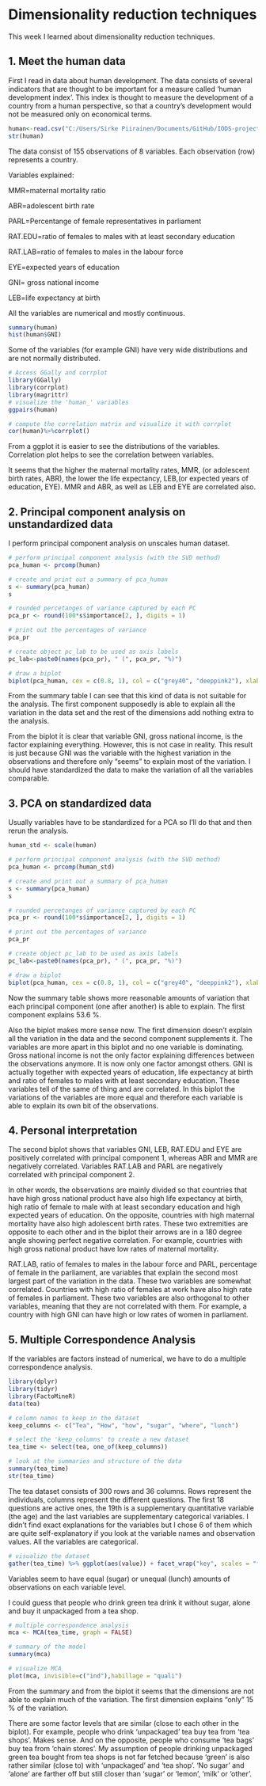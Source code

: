 
# Dimensionality reduction techniques

This week I learned about dimensionality reduction techniques. 

## 1. Meet the human data

First I read in data about human development. The data consists of several indicators that are thought to be important for a measure called 'human development index'. This index is thought to measure the development of a country from a human perspective, so that a country's development would not be measured only on economical terms. 

```r
human<-read.csv("C:/Users/Sirke Piirainen/Documents/GitHub/IODS-project/data/human2.csv",header = T, row.names=1)
str(human)
```

The data consist of 155 observations of 8 variables. Each observation (row) represents a country. 

Variables explained:

MMR=maternal mortality ratio

ABR=adolescent birth rate

PARL=Percentange of female representatives in parliament

RAT.EDU=ratio of females to males with at least secondary education

RAT.LAB=ratio of females to males in the labour force

EYE=expected years of education

GNI= gross national income

LEB=life expectancy at birth

All the variables are numerical and mostly continuous.

```r
summary(human)
hist(human$GNI)
```

Some of the variables (for example GNI) have very wide distributions and are not normally distributed.

```r
# Access GGally and corrplot
library(GGally)
library(corrplot)
library(magrittr)
# visualize the 'human_' variables
ggpairs(human)

# compute the correlation matrix and visualize it with corrplot
cor(human)%>%corrplot()

```

From a ggplot it is easier to see the distributions of the variables. Correlation plot helps to see the correlation between variables.

It seems that the higher the maternal mortality rates, MMR, (or adolescent birth rates, ABR), the lower the life expectancy, LEB,(or expected years of education, EYE). MMR and ABR, as well as LEB and EYE are correlated also.  


## 2. Principal component analysis on unstandardized data

I perform principal component analysis on unscales human dataset.

```r
# perform principal component analysis (with the SVD method)
pca_human <- prcomp(human)

# create and print out a summary of pca_human
s <- summary(pca_human)
s

# rounded percetanges of variance captured by each PC
pca_pr <- round(100*s$importance[2, ], digits = 1)

# print out the percentages of variance
pca_pr

# create object pc_lab to be used as axis labels
pc_lab<-paste0(names(pca_pr), " (", pca_pr, "%)")

# draw a biplot
biplot(pca_human, cex = c(0.8, 1), col = c("grey40", "deeppink2"), xlab = pc_lab[1], ylab = pc_lab[2])

```

From the summary table I can see that this kind of data is not suitable for the analysis. The first component supposedly is able to explain all the variation in the data set and the rest of the dimensions add nothing extra to the analysis. 

From the biplot it is clear that variable GNI, gross national income, is the factor explaining everything. However, this is not case in reality. This result is just because GNI was the variable with the highest variation in the observations and therefore only "seems" to explain most of the variation. I should have standardized the data to make the variation of all the variables comparable.


## 3. PCA on standardized data

Usually variables have to be standardized for a PCA so I'll do that and then rerun the analysis.

```r
human_std <- scale(human)

# perform principal component analysis (with the SVD method)
pca_human <- prcomp(human_std)

# create and print out a summary of pca_human
s <- summary(pca_human)
s

# rounded percetanges of variance captured by each PC
pca_pr <- round(100*s$importance[2, ], digits = 1)

# print out the percentages of variance
pca_pr

# create object pc_lab to be used as axis labels
pc_lab<-paste0(names(pca_pr), " (", pca_pr, "%)")

# draw a biplot
biplot(pca_human, cex = c(0.8, 1), col = c("grey40", "deeppink2"), xlab = pc_lab[1], ylab = pc_lab[2])

```

Now the summary table shows more reasonable amounts of variation that each principal component (one after another) is able to explain. The first component explains 53.6 %. 

Also the biplot makes more sense now. The first dimension doesn't explain all the variation in the data and the second component supplements it. The variables are more apart in this biplot and no one variable is dominating. Gross national income is not the only factor explaining differences between the observations anymore. It is now only one factor amongst others. GNI is actually together with expected years of education, life expectancy at birth and ratio of females to males with at least secondary education. These variables tell of the same of thing and are correlated. In this biplot the variations of the variables are more equal and therefore each variable is able to explain its own bit of the observations. 

## 4. Personal interpretation

The second biplot shows that variables GNI, LEB, RAT.EDU and EYE are positively correlated with principal component 1, whereas ABR and MMR are negatively correlated. Variables RAT.LAB and PARL are negatively correlated with principal component 2. 

In other words, the observations are mainly divided so that countries that have high gross national product have also high life expectancy at birth, high ratio of female to male with at least secondary education and high expected years of education. On the opposite, countries with high maternal mortality have also high adolescent birth rates. These two extremities are opposite to each other and in the biplot their arrows are in a 180 degree angle showing perfect negative correlation. For example, countries with high gross national product have low rates of maternal mortality. 

RAT.LAB, ratio of females to males in the labour force and PARL, percentage of female in the parliament, are variables that explain the second most largest part of the variation in the data. These two variables are somewhat correlated. Countries with high ratio of females at work have also high rate of females in parliament. These two variables are also orthogonal to other variables, meaning that they are not correlated with them. For example, a country with high GNI can have high or low rates of women in parliament.  


## 5. Multiple Correspondence Analysis

If the variables are factors instead of numerical, we have to do a multiple correspondence analysis. 

```r
library(dplyr)
library(tidyr)
library(FactoMineR)
data(tea)

# column names to keep in the dataset
keep_columns <- c("Tea", "How", "how", "sugar", "where", "lunch")

# select the 'keep_columns' to create a new dataset
tea_time <- select(tea, one_of(keep_columns))

# look at the summaries and structure of the data
summary(tea_time)
str(tea_time)


```

The tea dataset consists of 300 rows and 36 columns. Rows represent the individuals, columns represent the different questions. The first 18 questions are active ones, the 19th is a supplementary quantitative variable (the age) and the last variables are supplementary categorical variables. I didn't find exact explanations for the variables but I chose 6 of them which are quite self-explanatory if you look at the variable names and observation values. All the variables are categorical.

```r
# visualize the dataset
gather(tea_time) %>% ggplot(aes(value)) + facet_wrap("key", scales = "free") +geom_bar()+theme(axis.text.x = element_text(angle = 45, hjust = 1, size = 8))
```

Variables seem to have equal (sugar) or unequal (lunch) amounts of observations on each variable level. 

I could guess that people who drink green tea drink it without sugar, alone and buy it unpackaged from a tea shop. 

```r
# multiple correspondence analysis
mca <- MCA(tea_time, graph = FALSE)

# summary of the model
summary(mca)

# visualize MCA
plot(mca, invisible=c("ind"),habillage = "quali")
```

From the summary and from the biplot it seems that the dimensions are not able to explain much of the variation. The first dimension explains "only" 15 % of the variation. 

There are some factor levels that are similar (close to each other in the biplot). For example, people who drink 'unpackaged' tea buy tea from 'tea shops'. Makes sense. And on the opposite, people who consume 'tea bags' buy tea from 'chain stores'. My assumption of people drinking unpackaged green tea bought from tea shops is not far fetched because 'green' is also rather similar (close to) with 'unpackaged' and 'tea shop'. 'No sugar' and 'alone' are farther off but still closer than 'sugar' or 'lemon', 'milk' or 'other'. 


